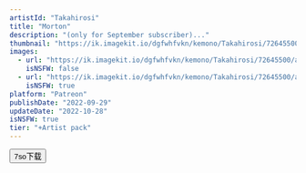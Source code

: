 ```yaml
---
artistId: "Takahirosi"
title: "Morton"
description: "(only for September subscriber)..."
thumbnail: "https://ik.imagekit.io/dgfwhfvkn/kemono/Takahirosi/72645500/app_p4_4_ori1_20250113171352313_K6hh_QqIt.avif?updatedAt=1736759652244"
images:
  - url: "https://ik.imagekit.io/dgfwhfvkn/kemono/Takahirosi/72645500/app_p4_4_ori1_20250113171352313_K6hh_QqIt.avif?updatedAt=1736759652244"
    isNSFW: false
  - url: "https://ik.imagekit.io/dgfwhfvkn/kemono/Takahirosi/72645500/app_p4_4_ori5_20250104013458586_IqPE232dH.avif?updatedAt=1736759526838"
    isNSFW: true
platform: "Patreon"
publishDate: "2022-09-29"
updateDate: "2022-10-28"
isNSFW: true
tier: "+Artist pack"
---
```



<Button
      isExternal
      isBlock
      variant="flat"
      color="foreground"
      as={Link}
      href="https://pan.7so.top/f/NLQrIj/_4_MORTON.7z"
    >
      7so下载
    </Button>